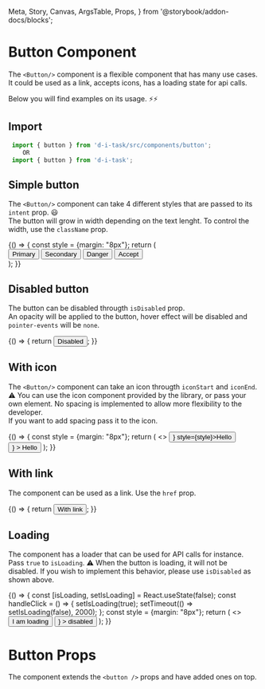   Meta,
  Story,
  Canvas,
  ArgsTable,
  Props,
} from '@storybook/addon-docs/blocks';

<Meta title="Button" component={Button} />

# Button Component
The `<Button/>` component is a flexible component that has many use cases.  
It could be used as a link, accepts icons, has a loading state for api calls.  

Below you will find examples on its usage. ⚡⚡

## Import 

```js
 import { button } from 'd-i-task/src/components/button';
    OR 
 import { button } from 'd-i-task';
```

## Simple button

The `<Button/>` component can take 4 different styles that are passed to its `intent` prop. 😃  
The button will grow in width depending on the text lenght. To control the width, use the `className` prop.

<Canvas>
  <Story name="Simple button">
    {() => {
        const style = {margin: "8px"};
        return (
          <div>
            <Button style={style}>Primary</Button>
            <Button intent="secondary" style={style}>Secondary</Button>
            <Button intent="danger" style={style}>Danger</Button>
            <Button intent="accept" style={style}>Accept</Button>
          </div>
        );
    }}
  </Story>
</Canvas>

## Disabled button

The button can be disabled througth `isDisabled` prop.  
An opacity will be applied to the button, hover effect will be disabled and `pointer-events` will be `none`.

<Canvas>
  <Story name="Disabled button">
    {() => {
      return <Button isDisabled>Disabled</Button>;
    }}
  </Story>
</Canvas>

## With icon

The `<Button/>` component can take an icon througth `iconStart` and `iconEnd`.  
⚠️ You can use the icon component provided by the library, or pass your own element. No spacing is implemented to allow more flexibility to the developer.  
If you want to add spacing pass it to the icon.

<Canvas>
  <Story name="With icon">
    {() => {
        const style = {margin: "8px"};
        return (
            <>
                <Button iconStart={<Icon name="undo"/>} style={style}>Hello</Button>
                <Button
                    style={style} 
                    iconEnd={
                        <span style={{paddingLeft: "8px"}}>
                            <Icon name="undo"/>
                        </span>
                    }
                > 
                    Hello 
                </Button>
            </>
        );
    }}
  </Story>
</Canvas>

## With link

The component can be used as a link. Use the `href` prop.

<Canvas>
  <Story name="With link">
    {() => {
        return <Button href="#with-link">With link</Button>;
    }}
  </Story>
</Canvas>

## Loading

The component has a loader that can be used for API calls for instance. Pass `true` to `isLoading`.
⚠️ When the button is loading, it will not be disabled. If you wish to implement this behavior, please use `isDisabled` as shown above.

<Canvas>
  <Story name="Loading">
    {() => {
        const [isLoading, setIsLoading] = React.useState(false);
        const handleClick = () => {
            setIsLoading(true);
            setTimeout(() => setIsLoading(false), 2000);
        };
        const style = {margin: "8px"};
        return (
            <>
                <Button onClick={handleClick} isLoading={isLoading} style={style}> I am loading </Button>
                <Button
                    style={style} 
                    onClick={handleClick} 
                    isLoading={isLoading}
                    isDisabled={isLoading} 
                    iconStart={<Icon name="undo"/>}
                > 
                        disabled
                </Button>
            </>
        );
    }}
  </Story>
</Canvas>

# Button Props

The component extends the `<button />` props and have added ones on top.

<ArgsTable of={Button} />
